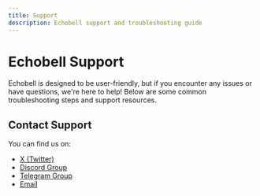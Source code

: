 ```yaml
---
title: Support
description: Echobell support and troubleshooting guide
---
```


# Echobell Support

Echobell is designed to be user-friendly, but if you encounter any issues or have questions, we're here to help! Below are some common troubleshooting steps and support resources.

## Contact Support

You can find us on:

- [X (Twitter)](https://x.com/EchobellApp)
- [Discord Group](https://discord.gg/s4JqfrgccJ)
- [Telegram Group](https://t.me/EchobellApp)
- [Email](mailto:echobell@weelone.com)
